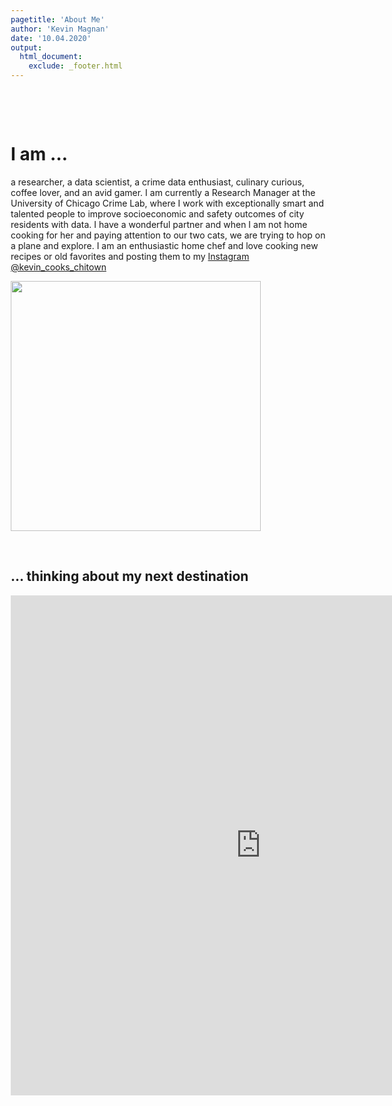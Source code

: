```yaml
---
pagetitle: 'About Me'
author: 'Kevin Magnan'
date: '10.04.2020'
output:
  html_document:
    exclude: _footer.html
---
```

<style>
body {
  position: absolute;
  left: 300px;}
</style>

<br>

<br/>

# I am ...

a researcher, a data scientist, a crime data enthusiast, culinary curious, coffee lover, and an avid gamer. I am currently a Research Manager at the University of Chicago Crime Lab, where I work with exceptionally smart and talented people to improve socioeconomic and safety outcomes of city residents with data. I have a wonderful partner and when I am not home cooking for her and paying attention to our two cats, we are trying to hop on a plane and explore. I am an enthusiastic home chef and love cooking new recipes or old favorites and posting them to my [Instagram @kevin_cooks_chitown](https://www.instagram.com/kevin_cooks_chitown/)


<img src="https://raw.githubusercontent.com/kjmagnan1s/kjmagnan1s.github.io/master/images/about_collage.png"
width= "400px" height="400px"/>

<br>

## ... thinking about my next destination<br>

<iframe src="https://www.google.com/maps/d/u/0/embed?mid=1Yyh_RF2S0bZWFoSZvDOySdbm1xE" width="800" height="800" style="border:none;"></iframe>

